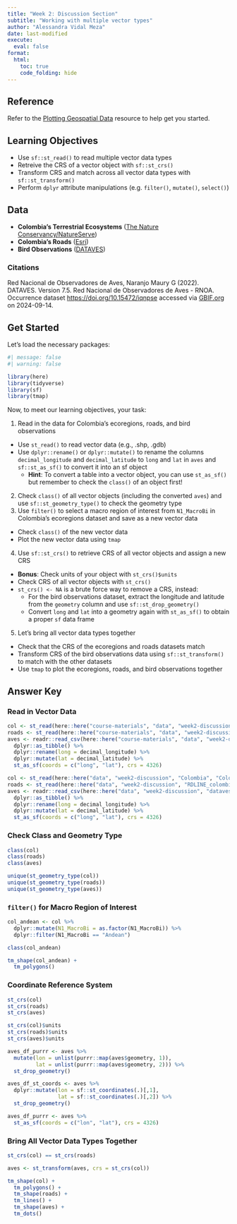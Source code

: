 ```yaml
---
title: "Week 2: Discussion Section"
subtitle: "Working with multiple vector types"
author: "Alessandra Vidal Meza"
date: last-modified
execute: 
  eval: false
format:
  html:
    toc: true
    code_folding: hide
---
```


::: callout-tip
## Reference

Refer to the [Plotting Geospatial Data](course-materials/resources/plotting.qmd) resource to help get you started.
:::

## Learning Objectives

- Use `sf::st_read()` to read multiple vector data types
- Retreive the CRS of a vector object with `sf::st_crs()`
- Transform CRS and match across all vector data types with `sf::st_transform()`
- Perform `dplyr` attribute manipulations (e.g. `filter()`, `mutate()`, `select()`)

## Data

- **Colombia's Terrestrial Ecosystems** ([The Nature Conservancy/NatureServe](https://databasin.org/datasets/e4ebf6df95094104a05c68b72a8b3e55/))
- **Colombia's Roads** ([Esri](https://databasin.org/datasets/d383d26773fe4524b5a69e957f2befd6/))
- **Bird Observations** ([DATAVES](https://doi.org/10.15472/iqnpse))

### Citations

Red Nacional de Observadores de Aves, Naranjo Maury G (2022). DATAVES. Version 7.5. Red Nacional de Observadores de Aves - RNOA. Occurrence dataset [https://doi.org/10.15472/iqnpse](https://doi.org/10.15472/iqnpse) accessed via [GBIF.org](https://www.gbif.org/) on 2024-09-14.

## Get Started

Let's load the necessary packages:

```r
#| message: false
#| warning: false

library(here)
library(tidyverse)
library(sf)
library(tmap)
```

Now, to meet our learning objectives, your task:

1. Read in the data for Colombia's ecoregions, roads, and bird observations
  - Use `st_read()` to read vector data (e.g., .shp, .gdb)
  - Use `dplyr::rename()` or `dplyr::mutate()` to rename the columns `decimal_longitude` and `decimal_latitude` to `long` and `lat` in `aves` and `sf::st_as_sf()` to convert it into an sf object
    - **Hint**: To convert a table into a vector object, you can use `st_as_sf()` but remember to check the `class()` of an object first!
2. Check `class()` of all vector objects (including the converted `aves`) and use `sf::st_geometry_type()` to check the geometry type
3. Use `filter()` to select a macro region of interest from `N1_MacroBi` in Colombia's ecoregions dataset and save as a new vector data
  - Check `class()` of the new vector data
  - Plot the new vector data using `tmap`
4. Use `sf::st_crs()` to retrieve CRS of all vector objects and assign a new CRS
  - **Bonus**: Check units of your object with `st_crs()$units`
  - Check CRS of all vector objects with `st_crs()`
  - `st_crs() <- NA` is a brute force way to remove a CRS, instead:
    - For the bird observations dataset, extract the longitude and latitude from the `geometry` column and use `sf::st_drop_geometry()`
    - Convert `long` and `lat` into a geometry again with `st_as_sf()` to obtain a proper `sf` data frame
5. Let's bring all vector data types together
  - Check that the CRS of the ecoregions and roads datasets match
  - Transform CRS of the bird observations data using `sf::st_transform()` to match with the other datasets
  - Use `tmap` to plot the ecoregions, roads, and bird observations together

## Answer Key

### Read in Vector Data

```r
col <- st_read(here::here("course-materials", "data", "week2-discussion", "Colombia", "Colombia.shp"))
roads <- st_read(here::here("course-materials", "data", "week2-discussion", "RDLINE_colombia", "RDLINE_colombia.shp"))
aves <- readr::read_csv(here::here("course-materials", "data", "week2-discussion", "dataves.csv")) %>%
  dplyr::as_tibble() %>%
  dplyr::rename(long = decimal_longitude) %>%
  dplyr::mutate(lat = decimal_latitude) %>%
  st_as_sf(coords = c("long", "lat"), crs = 4326)
```

```r
col <- st_read(here::here("data", "week2-discussion", "Colombia", "Colombia.shp"))
roads <- st_read(here::here("data", "week2-discussion", "RDLINE_colombia", "RDLINE_colombia.shp"))
aves <- readr::read_csv(here::here("data", "week2-discussion", "dataves.csv")) %>%
  dplyr::as_tibble() %>%
  dplyr::rename(long = decimal_longitude) %>%
  dplyr::mutate(lat = decimal_latitude) %>%
  st_as_sf(coords = c("long", "lat"), crs = 4326)
```

### Check Class and Geometry Type

```r
class(col)
class(roads)
class(aves)
```

```r
unique(st_geometry_type(col))
unique(st_geometry_type(roads))
unique(st_geometry_type(aves))
```

### `filter()` for Macro Region of Interest

```r
col_andean <- col %>%
  dplyr::mutate(N1_MacroBi = as.factor(N1_MacroBi)) %>%
  dplyr::filter(N1_MacroBi == "Andean")

class(col_andean)

tm_shape(col_andean) +
  tm_polygons()
```

### Coordinate Reference System 

```r
st_crs(col)
st_crs(roads)
st_crs(aves)

st_crs(col)$units
st_crs(roads)$units
st_crs(aves)$units

aves_df_purrr <- aves %>%
  mutate(lon = unlist(purrr::map(aves$geometry, 1)),
         lat = unlist(purrr::map(aves$geometry, 2))) %>% 
  st_drop_geometry()

aves_df_st_coords <- aves %>%
  dplyr::mutate(lon = sf::st_coordinates(.)[,1],
                lat = sf::st_coordinates(.)[,2]) %>%
  st_drop_geometry()

aves_df_purrr <- aves %>%
  st_as_sf(coords = c("lon", "lat"), crs = 4326)
```

### Bring All Vector Data Types Together

```r
st_crs(col) == st_crs(roads)

aves <- st_transform(aves, crs = st_crs(col))

tm_shape(col) +
  tm_polygons() +
  tm_shape(roads) +
  tm_lines() +
  tm_shape(aves) +
  tm_dots()
```



